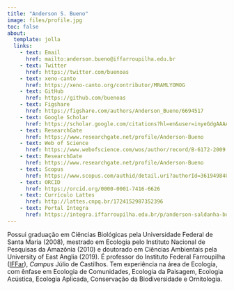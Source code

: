---
title: "Anderson S. Bueno"
image: files/profile.jpg
toc: false
about: 
  template: jolla
  links:
    - text: Email
      href: mailto:anderson.bueno@iffarroupilha.edu.br
    - text: Twitter
      href: https://twitter.com/buenoas
    - text: xeno-canto
      href: https://xeno-canto.org/contributor/MRAMLYOMOG
    - text: GitHub
      href: https://github.com/buenoas
    - text: Figshare
      href: https://figshare.com/authors/Anderson_Bueno/6694517
    - text: Google Scholar
      href: https://scholar.google.com/citations?hl=en&user=inyeGdgAAAAJ
    - text: ResearchGate
      href: https://www.researchgate.net/profile/Anderson-Bueno
    - text: Web of Science
      href: https://www.webofscience.com/wos/author/record/B-6172-2009
    - text: ResearchGate
      href: https://www.researchgate.net/profile/Anderson-Bueno
    - text: Scopus
      href: https://www.scopus.com/authid/detail.uri?authorId=36194984000
    - text: ORCID
      href: https://orcid.org/0000-0001-7416-6626
    - text: Currículo Lattes
      href: http://lattes.cnpq.br/1724152987352396
    - text: Portal Integra
      href: https://integra.iffarroupilha.edu.br/p/anderson-saldanha-bueno
---

Possui graduação em Ciências Biológicas pela Universidade Federal de Santa Maria (2008), mestrado em Ecologia pelo Instituto Nacional de Pesquisas da Amazônia (2010) e doutorado em Ciências Ambientais pela University of East Anglia (2019). É professor do Instituto Federal Farroupilha ([IFFar](https://www.iffar.edu.br/portal?view=default)), *Campus* Júlio de Castilhos. Tem experiência na área de Ecologia, com ênfase em Ecologia de Comunidades, Ecologia da Paisagem, Ecologia Acústica, Ecologia Aplicada, Conservação da Biodiversidade e Ornitologia.
